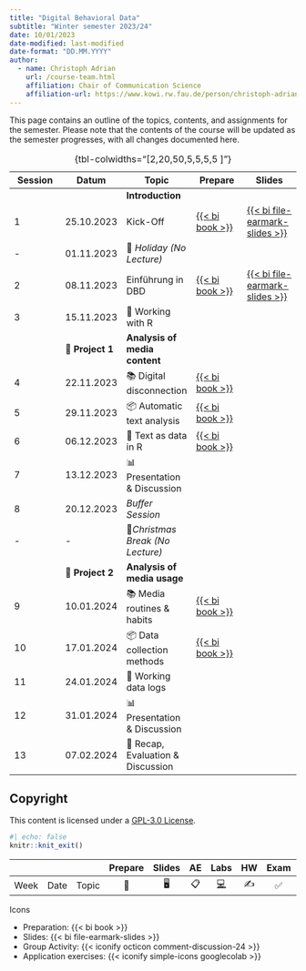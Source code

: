 ```yaml
---
title: "Digital Behavioral Data"
subtitle: "Winter semester 2023/24"
date: 10/01/2023
date-modified: last-modified
date-format: "DD.MM.YYYY"
author: 
  - name: Christoph Adrian 
    url: /course-team.html
    affiliation: Chair of Communication Science
    affiliation-url: https://www.kowi.rw.fau.de/person/christoph-adrian/
---
```


::: callout-note
This page contains an outline of the topics, contents, and assignments for the semester. Please note that the contents of the course will be updated as the semester progresses, with all changes documented here.
:::

| Session | Datum            | Topic                             | Prepare                                                                            | Slides                                                                                                        |
|---------------|---------------|---------------|---------------|---------------|
|         |                  | **Introduction**                  |                                                                                    |                                                                                                               |
| 1       | 25.10.2023       | Kick-Off                          | [{{< bi book >}}](/sessions/session-01.html "Session 01"){aria-label="Session 01"} | [{{< bi file-earmark-slides >}}](/slides/slides-01.html "Slides: Session 01"){aria-label="Slides Session 01"} |
| \-      | 01.11.2023       | 🎃 *Holiday (No Lecture)*         |                                                                                    |                                                                                                               |
| 2       | 08.11.2023       | Einführung in DBD                 | [{{< bi book >}}](/sessions/session-02.html "Session 02"){aria-label="Session 02"} | [{{< bi file-earmark-slides >}}](/slides/slides-02.html "Slides: Session 02"){aria-label="Slides Session 02"} |
| 3       | 15.11.2023       | 🔨 Working with R                 |                                                                                    |                                                                                                               |
|         | 📂 **Project 1** | **Analysis of media content**     |                                                                                    |                                                                                                               |
| 4       | 22.11.2023       | 📚 Digital disconnection          | [{{< bi book >}}](/sessions/session-04.html "Session 04"){aria-label="Session 04"} |                                                                                                               |
| 5       | 29.11.2023       | 📦 Automatic text analysis        | [{{< bi book >}}](/sessions/session-05.html "Session 05"){aria-label="Session 05"} |                                                                                                               |
| 6       | 06.12.2023       | 🔨 Text as data in R              | [{{< bi book >}}](/sessions/session-06.html "Session 06"){aria-label="Session 06"} |                                                                                                               |
| 7       | 13.12.2023       | 📊 Presentation & Discussion      |                                                                                    |                                                                                                               |
| 8       | 20.12.2023       | *Buffer Session*                  |                                                                                    |                                                                                                               |
| \-      | \-               | 🎄*Christmas Break (No Lecture)*  |                                                                                    |                                                                                                               |
|         | 📂 **Project 2** | **Analysis of media usage**       |                                                                                    |                                                                                                               |
| 9       | 10.01.2024       | 📚 Media routines & habits        | [{{< bi book >}}](/sessions/session-09.html "Session 09"){aria-label="Session 09"} |                                                                                                               |
| 10      | 17.01.2024       | 📦 Data collection methods        | [{{< bi book >}}](/sessions/session-10.html "Session 10"){aria-label="Session 10"} |                                                                                                               |
| 11      | 24.01.2024       | 🔨 Working data logs              |                                                                                    |                                                                                                               |
| 12      | 31.01.2024       | 📊 Presentation & Discussion      |                                                                                    |                                                                                                               |
| 13      | 07.02.2024       | 🏁 Recap, Evaluation & Discussion |                                                                                    |                                                                                                               |

: {tbl-colwidths="\[2,20,50,5,5,5,5 \]"}

## Copyright

This content is licensed under a [GPL-3.0 License](https://www.gnu.org/licenses/gpl-3.0.en.html).

```r
#| echo: false
knitr::knit_exit()
```

|      |      |       | Prepare | Slides | AE  |                                                    Labs                                                    | HW  | Exam | Project |
|--------|--------|--------|:------:|:------:|:------:|:------:|:------:|:------:|:------:|
| Week | Date | Topic |   📖    |   🖥️   | 📋  | [💻](https://sakai.duke.edu/samigo-app/servlet/Login?id=6fa7ebf3-01af-42a6-91ba-3e813d3901221641094171786) | ✍️  |  ✅  |   📂    |

Icons

-   Preparation: {{< bi book >}}
-   Slides: {{< bi file-earmark-slides >}}
-   Group Activity: {{< iconify octicon comment-discussion-24 >}}
-   Application exercises: {{< iconify simple-icons googlecolab >}}